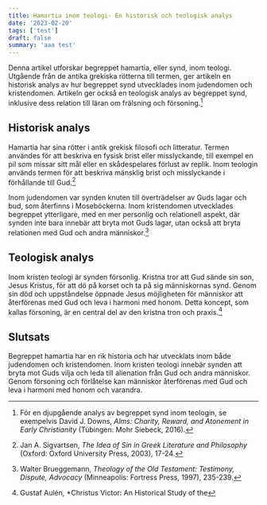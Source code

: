 ```yaml
---
title: Hamartia inom teologi- En historisk och teologisk analys
date: '2023-02-20'
tags: ['test']
draft: false
summary: 'aaa test'
---
```


Denna artikel utforskar begreppet hamartia, eller synd, inom teologi. Utgående från de antika grekiska rötterna till termen, ger artikeln en historisk analys av hur begreppet synd utvecklades inom judendomen och kristendomen. Artikeln ger också en teologisk analys av begreppet synd, inklusive dess relation till läran om frälsning och försoning.[^1]

## Historisk analys

Hamartia har sina rötter i antik grekisk filosofi och litteratur. Termen användes för att beskriva en fysisk brist eller misslyckande, till exempel en pil som missar sitt mål eller en skådespelares förlust av replik. Inom teologin används termen för att beskriva mänsklig brist och misslyckande i förhållande till Gud.[^2]

Inom judendomen var synden knuten till överträdelser av Guds lagar och bud, som återfinns i Moseböckerna. Inom kristendomen utvecklades begreppet ytterligare, med en mer personlig och relationell aspekt, där synden inte bara innebär att bryta mot Guds lagar, utan också att bryta relationen med Gud och andra människor.[^3]

## Teologisk analys

Inom kristen teologi är synden försonlig. Kristna tror att Gud sände sin son, Jesus Kristus, för att dö på korset och ta på sig människornas synd. Genom sin död och uppståndelse öppnade Jesus möjligheten för människor att återförenas med Gud och leva i harmoni med honom. Detta koncept, som kallas försoning, är en central del av den kristna tron och praxis.[^4]

## Slutsats

Begreppet hamartia har en rik historia och har utvecklats inom både judendomen och kristendomen. Inom kristen teologi innebär synden att bryta mot Guds vilja och leda till alienation från Gud och andra människor. Genom försoning och förlåtelse kan människor återförenas med Gud och leva i harmoni med honom och varandra.

[^1]: För en djupgående analys av begreppet synd inom teologin, se exempelvis David J. Downs, _Alms: Charity, Reward, and Atonement in Early Christianity_ (Tübingen: Mohr Siebeck, 2016).
[^2]: Jan A. Sigvartsen, _The Idea of Sin in Greek Literature and Philosophy_ (Oxford: Oxford University Press, 2003), 17-24.
[^3]: Walter Brueggemann, _Theology of the Old Testament: Testimony, Dispute, Advocacy_ (Minneapolis: Fortress Press, 1997), 235-239.
[^4]: Gustaf Aulén, \*Christus Victor: An Historical Study of the
